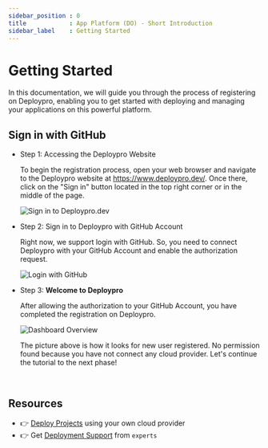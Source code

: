 ```yaml
---
sidebar_position : 0
title            : App Platform (DO) - Short Introduction 
sidebar_label    : Getting Started
---
```


# Getting Started

In this documentation, we will guide you through the process of registering on Deploypro, enabling you to get started with deploying and managing your applications on this powerful platform.

## Sign in with GitHub

- Step 1: Accessing the Deploypro Website

    To begin the registration process, open your web browser and navigate to the Deploypro website at https://www.deploypro.dev/. Once there, click on the "Sign in" button located in the top right corner or in the middle of the page.

    ![Sign in to Deploypro.dev](./assets/sign-in-copy.png)

- Step 2: Sign in to Deploypro with GitHub Account

    Right now, we support login with GitHub. So, you need to connect Deploypro with your GitHub Account and enable the authorization request.

    ![Login with GitHub](./assets/login-github-copy.png)

- Step 3: **Welcome to Deploypro**

    After allowing the authorization to your GitHub Account, you have completed the registration on Deploypro.

    ![Dashboard Overview](./assets/dashboard-copy.png)

    The picture above is how it looks for new user registered. No permission found because you have not connect any cloud provider. Let's continue the tutorial to the next phase!

<br />

## Resources

- 👉 [Deploy Projects](https://deploypro.dev/) using your own cloud provider
- 👉 Get [Deployment Support](https://deploypro.dev/support/) from `experts` 
